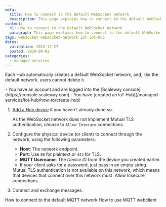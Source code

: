 ```yaml
---
meta:
  title: How to connect to the default WebSocket network
  description: This page explains how to connect to the default WebSocket network
content:
  h1: How to connect to the default WebSocket network
  paragraph: This page explains how to connect to the default WebSocket network
tags: websocket websocket-network iot iot-hub
dates:
  validation: 2023-12-27
  posted: 2019-09-01
categories:
  - managed-services
---
```


Each Hub automatically creates a default WebSocket network, and, like the default network, users cannot delete it.

<Macro id="iam-requirements" />
 
<Message type="requirement">
  - You have an account and are logged into the [Scaleway console](https://console.scaleway.com)
  - You have [created an IoT Hub](/managed-services/iot-hub/how-to/create-hub)
</Message>


1. [Add a Hub device](/managed-services/iot-hub/how-to/add-device) if you haven't already done so.

    As the WebSocket network does not implement Mutual TLS authentication, choose to `Allow Insecure` connections.
2. Configure the physical device (or client) to connect through the network, using the following parameters:
    - **Host**: The network endpoint.
    - **Port**: Use `80` for plaintext or `443` for TLS.
    - **MQTT Username**: The *Device ID* from the device you created earlier.
    - If your client asks for a password, just pass in an empty string.

    <Message type="important">
      Mutual TLS authentication is not available on this network, which means that devices that connect over this network must `Allow Insecure` connections.
    </Message>
3. Connect and exchange messages.

<Navigation title="See also">
  <PreviousButton to="/managed-services/iot-hub/how-to/connect-default-mqtt-network/">How to connect to the default MQTT network</PreviousButton>
  <NextButton to="/managed-services/iot-hub/how-to/use-mqtt-webclient/">How to use MQTT webclient</NextButton>
</Navigation>
